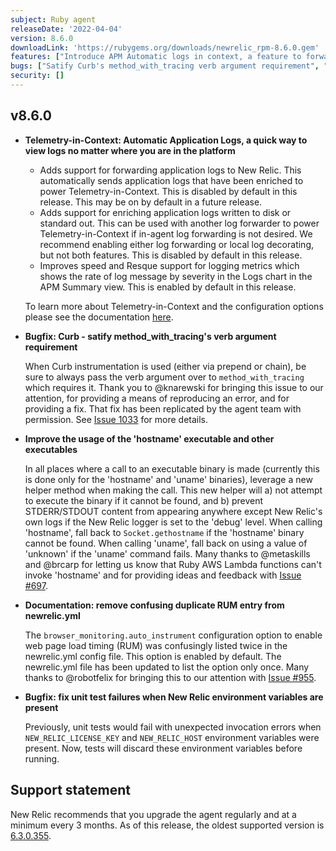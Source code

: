 ```yaml
---
subject: Ruby agent
releaseDate: '2022-04-04'
version: 8.6.0
downloadLink: 'https://rubygems.org/downloads/newrelic_rpm-8.6.0.gem'
features: ["Introduce APM Automatic logs in context, a feature to forward application logs directly to New Relic"]
bugs: ["Satify Curb's method_with_tracing verb argument requirement", "Improve the usage of the 'hostname' executable and other executables to fix errors in AWS Lambda"]
security: []
---
```


## v8.6.0

  * **Telemetry-in-Context:  Automatic Application Logs, a quick way to view logs no matter where you are in the platform**

    - Adds support for forwarding application logs to New Relic. This automatically sends application logs that have been enriched to power Telemetry-in-Context. This is disabled by default in this release. This may be on by default in a future release.
    - Adds support for enriching application logs written to disk or standard out. This can be used with another log forwarder to power Telemetry-in-Context if in-agent log forwarding is not desired. We recommend enabling either log forwarding or local log decorating, but not both features. This is disabled by default in this release.
    - Improves speed and Resque support for logging metrics which shows the rate of log message by severity in the Logs chart in the APM Summary view. This is enabled by default in this release.

    To learn more about Telemetry-in-Context and the configuration options please see the documentation [here](https://docs.newrelic.com/docs/apm/agents/ruby-agent/configuration/ruby-agent-configuration/#application-logging).

  * **Bugfix: Curb - satify method_with_tracing's verb argument requirement**

    When Curb instrumentation is used (either via prepend or chain), be sure to always pass the verb argument over to `method_with_tracing` which requires it. Thank you to @knarewski for bringing this issue to our attention, for providing a means of reproducing an error, and for providing a fix. That fix has been replicated by the agent team with permission. See [Issue 1033](https://github.com/newrelic/newrelic-ruby-agent/issues/1033) for more details.

  * **Improve the usage of the 'hostname' executable and other executables**

    In all places where a call to an executable binary is made (currently this is done only for the 'hostname' and 'uname' binaries), leverage a new helper method when making the call. This new helper will a) not attempt to execute the binary if it cannot be found, and b) prevent STDERR/STDOUT content from appearing anywhere except New Relic's own logs if the New Relic logger is set to the 'debug' level. When calling 'hostname', fall back to `Socket.gethostname` if the 'hostname' binary cannot be found. When calling 'uname', fall back on using a value of 'unknown' if the 'uname' command fails. Many thanks to @metaskills and @brcarp for letting us know that Ruby AWS Lambda functions can't invoke 'hostname' and for providing ideas and feedback with [Issue #697](https://github.com/newrelic/newrelic-ruby-agent/issues/697).

  * **Documentation: remove confusing duplicate RUM entry from newrelic.yml**

    The `browser_monitoring.auto_instrument` configuration option to enable web page load timing (RUM) was confusingly listed twice in the newrelic.yml config file. This option is enabled by default. The newrelic.yml file has been updated to list the option only once. Many thanks to @robotfelix for bringing this to our attention with [Issue #955](https://github.com/newrelic/newrelic-ruby-agent/issues/955).

  * **Bugfix: fix unit test failures when New Relic environment variables are present**

    Previously, unit tests would fail with unexpected invocation errors when `NEW_RELIC_LICENSE_KEY` and `NEW_RELIC_HOST` environment variables were present. Now, tests will discard these environment variables before running.



## Support statement

New Relic recommends that you upgrade the agent regularly and at a minimum every 3 months. As of this release, the oldest supported version is [6.3.0.355](https://docs.newrelic.com/docs/release-notes/agent-release-notes/ruby-release-notes/ruby-agent-630355).

